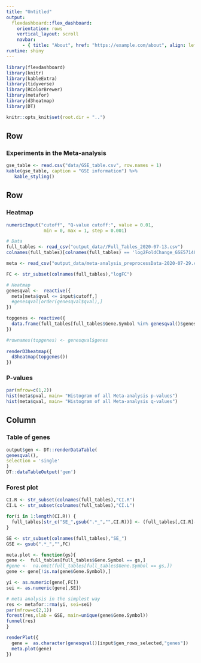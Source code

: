```yaml
---
title: "Untitled"
output: 
  flexdashboard::flex_dashboard:
    orientation: rows
    vertical_layout: scroll
    navbar:
      - { title: "About", href: "https://example.com/about", align: left }
runtime: shiny
---
```


```r
library(flexdashboard)
library(knitr)
library(kableExtra)
library(tidyverse)
library(RColorBrewer)
library(metafor)
library(d3heatmap)
library(DT)

knitr::opts_knit$set(root.dir = "..")
```

    
Row
-------------------------------------
    
### Experiments in the Meta-analysis

    
```r
gse_table <- read.csv("data/GSE_table.csv", row.names = 1)
kable(gse_table, caption = "GSE information") %>%
   kable_styling()
```

   
Row {.tabset .tabset-fade}
-------------------------------------

### Heatmap {data-height=800}


```r
numericInput("cutoff", "Q-value cutoff:", value = 0.01,
              min = 0, max = 1, step = 0.001)
```


```r
# Data
full_tables <- read_csv("output_data//Full_Tables_2020-07-13.csv")
colnames(full_tables)[colnames(full_tables) == 'log2FoldChange_GSE57148'] <- 'logFC_GSE57148'

meta <- read_csv("output_data/meta-analysis_preprocessData-2020-07-29.csv")[,-1]

FC <- str_subset(colnames(full_tables),"logFC")

# Heatmap
genesqval <-  reactive({
  meta[meta$qval <= input$cutoff,]
  #genesqval[order(genesqval$qval),]
})

topgenes <- reactive({
  data.frame(full_tables[full_tables$Gene.Symbol %in% genesqval()$genes,FC], row.names = genesqval()$genes)
})

#rownames(topgenes) <- genesqval$genes
  
renderD3heatmap({
  d3heatmap(topgenes())
})
```


### P-values

  
```r
par(mfrow=c(1,2))
hist(meta$pval, main= "Histogram of all Meta-analysis p-values")
hist(meta$qval, main= "Histogram of all Meta-analysis q-values")
```


Column
-------------------------------------

### Table of genes

```r

output$gen <- DT::renderDataTable(
genesqval(),
selection = 'single'
)
DT::dataTableOutput('gen')

```


### Forest plot 


```r

CI.R <- str_subset(colnames(full_tables),"CI.R")
CI.L <- str_subset(colnames(full_tables),"CI.L")

for(i in 1:length(CI.R)) {
  full_tables[str_c("SE_",gsub(".*_","",CI.R))] <- (full_tables[,CI.R]-full_tables[,CI.L]) /(2*1.96)
}

SE <- str_subset(colnames(full_tables),"SE_")
GSE <- gsub(".*_","",FC)

meta.plot <- function(gs){
gene <-  full_tables[full_tables$Gene.Symbol == gs,]
#gene <-  na.omit(full_tables[full_tables$Gene.Symbol == gs,])
gene <- gene[!is.na(gene$Gene.Symbol),]

yi <- as.numeric(gene[,FC])
sei <- as.numeric(gene[,SE])

# meta analysis in the simplest way
res <- metafor::rma(yi, sei=sei)
par(mfrow=c(2,1))
forest(res,slab = GSE, main=unique(gene$Gene.Symbol))
funnel(res)
}

renderPlot({
  gene =  as.character(genesqval()[input$gen_rows_selected,"genes"])
  meta.plot(gene)
})

```


